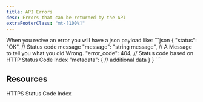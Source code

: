 ```yaml
---
title: API Errors
desc: Errors that can be returned by the API
extraFooterClass: "mt-[100%]"
---
```

<div class="flex flex-col gap-5 pt-5 justify-center items-center">
When you recive an error you will have a json payload like:
```json
{
  "status": "OK", // Status code message
  "message": "string message", // A Message to tell you what you did Wrong. 
  "error_code": 404, // Status code based on HTTP Status Code Index
  "metadata": {
    // additional data
  }
}
```

<h2 class="text-2xl font-bold bg-linear-to-tr from-red-300 to-red-500 bg-clip-text text-transparent">Resources</h2>
<a class="text-sm font-medium pb-2 justify-start bg-linear-to-tr from-blue-500 to-cyan-400 bg-clip-text text-transparent">HTTPS Status Code Index</a>

</div>